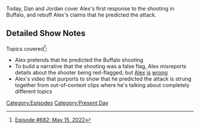 {{DEFAULTSORT:
    #_EPISODE_0682:May 15, 2022
}}{{Episode
    | title           = May 15, 2022
    | caption         = [https://knowledgefight.libsyn.com/682-may-15-2022 Listen to this episode on Libsyn]
    | episodeNumber   = 682
    | length          = 01:25:25
    | airDate         = May 18, 2022
    | coverageDate    = May 15, 2022
    | episodeType     = [[:Category:Present Day|Present Day]]
    | previousEpisode = [[681: May 8, 2022]]
    | nextEpisode     = [[683: May 16, 2022]]
}}

{{Stub}}

Today, Dan and Jordan cover Alex's first response to the shooting in Buffalo, and rebuff Alex's claims that he predicted the attack.

==Detailed Show Notes==

Topics covered<ref>[https://knowledgefight.com/research/2022/5/17/episode-682-may-15-2022 Episode #682: May 15, 2022]</ref>:

*Alex pretends that he predicted the Buffalo shooting
*To build a narrative that the shooting was a false flag, Alex misreports details about the shooter being red-flagged, but [https://www.syracuse.com/state/2022/05/buffalo-shooting-payton-gendrons-prior-threat-hospital-stay-face-scrutiny.html Alex] [https://abc7ny.com/buffalo-shooting-suspect-payton-gendron-conklin-new-york-tops-supermarket/11855987/ is] [https://www.nytimes.com/2022/05/16/nyregion/buffalo-shooting-suspect-discord-chat.html wrong]
*Alex's video that purports to show that he predicted the attack is strung together from out-of-context clips where he's talking about completely different topics

[[Category:Episodes]]
[[Category:Present Day]]
